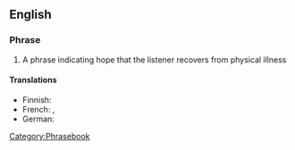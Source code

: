 ==English==
===Phrase===
{{infl|en|head=[[get]] [[well]] [[soon]]}}
# A phrase indicating hope that the listener recovers from physical illness

====Translations====
*Finnish: {{t|fi|Parane pian}}
*French: {{t|fr|bon rétablissement}}, {{t|fr|prompt rétablissement}}
*German: {{t|de|gute Besserung}}

[[Category:Phrasebook]]